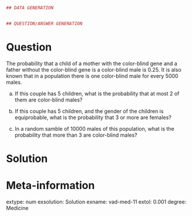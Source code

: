 
```r
## DATA GENERATION


## QUESTION/ANSWER GENERATION
```

Question
========
The probability that a child of a mother with the color-blind gene and a father without the color-blind gene is a color-blind male is $0.25$.
It is also known that in a population there is one color-blind male for every 5000 males.

a. If this couple has 5 children, what is the probability that at most 2 of them are color-blind males?

a. If this couple has 5 children, and the gender of the children is equiprobable, what is the probability that 3 or more are females?

a. In a random samble of 10000 males of this population, what is the probability that more than 3 are color-blind males?


Solution
========


Meta-information 
================
extype: num
exsolution: Solution
exname: vad-med-11
extol: 0.001
degree: Medicine
 
